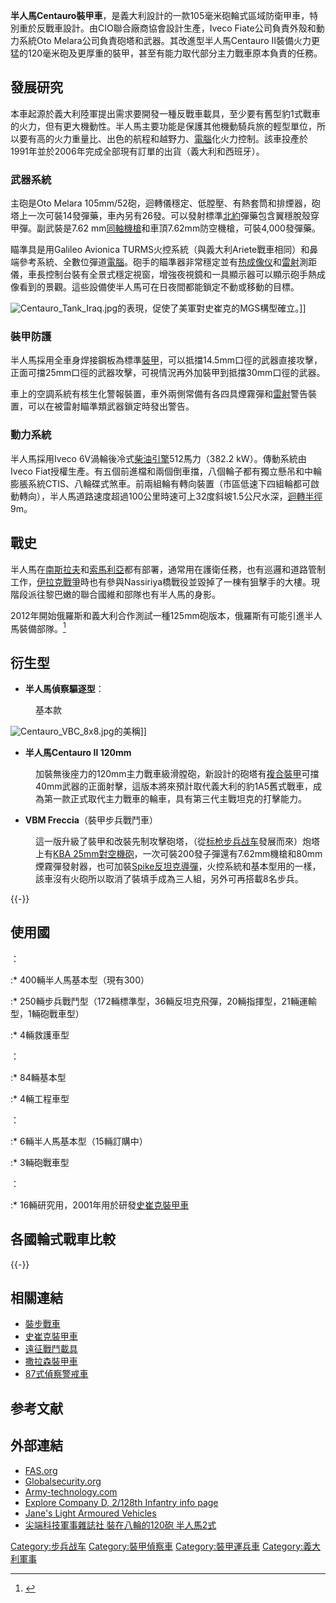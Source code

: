 {{Infobox Weapon|is_vehicle=yes
|name=半人馬Centauro裝甲車
|image=File:Spanish centauro.jpg
|image_size=300px
|caption=
|type=輪式[[裝甲車|裝甲車]]
|origin=[[義大利|義大利]]
|crew= 4（裝填手，駕駛，砲手，車長）
|length= 7.85 m
|width= 2.94 m
|height= 2.73 m
|weight= 25 mt
|armour= 焊接[[鋼|鋼]]板
|primary_armament= Oto Melara 105mm/52線膛砲(Centauro)<br />
Oto Melara 120mm/45滑膛砲(Centauro Ⅱ)
Oerlikon KBA 25mm機砲(VBM Freccia)
|secondary_armament= 2具7.62 mm [[MG3通用機槍|MG3]]防空機槍
|engine=Iveco渦輪V6 [[柴油引擎|柴油引擎]]
|engine_power=512 hp（382.2 kW）
|suspension=8 x 8輪
|speed= 110 km/h
|pw_ratio= 21.3 hp/tonne
|vehicle_range= 800 km
}}
'''半人馬Centauro裝甲車'''，是義大利設計的一款105毫米砲輪式區域防衛甲車，特別重於反戰車設計。由CIO聯合廠商協會設計生產，Iveco Fiate公司負責外殼和動力系統Oto Melara公司負責砲塔和武器。其改進型半人馬Centauro Ⅱ裝備火力更猛的120毫米砲及更厚重的裝甲，甚至有能力取代部分主力戰車原本負責的任務。

== 發展研究 ==
本車起源於義大利陸軍提出需求要開發一種反戰車載具，至少要有舊型豹1式戰車的火力，但有更大機動性。半人馬主要功能是保護其他機動騎兵旅的輕型單位，所以要有高的火力重量比、出色的航程和越野力、[[電腦|電腦]]化火力控制。該車投產於1991年並於2006年完成全部現有訂單的出貨（義大利和西班牙）。

=== 武器系統 ===
主砲是Oto Melara 105mm/52砲，迴轉儀穩定、低膛壓、有熱套筒和排煙器，砲塔上一次可裝14發彈藥，車內另有26發。可以發射標準[[北約|北約]]彈藥包含翼穩脫殼穿甲彈。副武裝是7.62 mm[[同軸武器|同軸機槍]]和車頂7.62mm防空機槍，可裝4,000發彈藥。
 
瞄準具是用Galileo Avionica TURMS火控系統（與義大利Ariete戰車相同）和鼻端參考系統、全數位彈道[[電腦|電腦]]。砲手的瞄準器非常穩定並有[[热成像仪|热成像仪]]和[[雷射|雷射]]測距儀，車長控制台裝有全景式穩定視窗，增強夜視鏡和一具顯示器可以顯示砲手熱成像看到的景觀。這些設備使半人馬可在日夜間都能鎖定不動或移動的目標。

[[File:Centauro_Tank_Iraq.jpg|thumb]]的表現，促使了美軍對史崔克的MGS構型確立。]]

=== 裝甲防護 ===
半人馬採用全車身焊接鋼板為標準[[裝甲|裝甲]]，可以抵擋14.5mm口徑的武器直接攻擊，正面可擋25mm口徑的武器攻擊，可視情況再外加裝甲到抵擋30mm口徑的武器。

車上的空調系統有核生化警報裝置，車外兩側常備有各四具煙霧彈和[[雷射|雷射]]警告裝置，可以在被雷射瞄準類武器鎖定時發出警告。

=== 動力系統 ===
半人馬採用Iveco 6V渦輪後冷式[[柴油引擎|柴油引擎]]512馬力（382.2 kW）。傳動系統由Iveco Fiat授權生產。有五個前進檔和兩個倒車擋，八個輪子都有獨立懸吊和中輪膨脹系統CTIS、八輪碟式煞車。前兩組輪有轉向裝置（市區低速下四組輪都可啟動轉向），半人馬道路速度超過100公里時速可上32度斜坡1.5公尺水深，[[迴轉半徑|迴轉半徑]]9m。

== 戰史 ==
半人馬在[[南斯拉夫|南斯拉夫]]和[[索馬利亞|索馬利亞]]都有部署，通常用在護衛任務，也有巡邏和道路管制工作，[[伊拉克戰爭|伊拉克戰爭]]時也有參與Nassiriya橋戰役並毀掉了一棟有狙擊手的大樓。現階段派往黎巴嫩的聯合國維和部隊也有半人馬的身影。

2012年開始俄羅斯和義大利合作測試一種125mm砲版本，俄羅斯有可能引進半人馬裝備部隊。<ref>{{Cite web |url=http://en.rian.ru/military_news/20120512/173407220.html |title=俄國預計引進半人馬戰車 |accessdate=2013-07-04 |archive-date=2013-08-16 |archive-url=https://web.archive.org/web/20130816073701/http://en.rian.ru/military_news/20120512/173407220.html |dead-url=no }}</ref>

== 衍生型 ==

* '''半人馬偵察驅逐型'''：
:基本款
[[File:Centauro_VBC_8x8.jpg|thumb]]的美稱]]
* '''半人馬Centauro Ⅱ 120mm'''
:加裝無後座力的120mm主力戰車級滑膛砲，新設計的砲塔有[[複合裝甲|複合裝甲]]可擋40mm武器的正面射擊，這版本將來預計取代義大利的豹1A5舊式戰車，成為第一款正式取代主力戰車的輪車，具有第三代主戰坦克的打擊能力。

* '''VBM Freccia'''（裝甲步兵戰鬥車）
:這一版升級了裝甲和改裝先制攻擊砲塔，（從[[标枪步兵战车|标枪步兵战车]]發展而來）炮塔上有[[歐瑞康KBA機炮|KBA 25mm對空機砲]]，一次可裝200發子彈還有7.62mm機槍和80mm煙霧彈發射器，也可加裝[[拉斐爾長釘反坦克導彈|Spike]][[反坦克導彈|反坦克導彈]]，火控系統和基本型用的一樣，該車沒有火砲所以取消了裝填手成為三人組，另外可再搭載8名步兵。
{{-}}

== 使用國 ==
;{{ITA}}：
:* 400輛半人馬基本型（現有300）
:* 250輛步兵戰鬥型（172輛標準型，36輛反坦克飛彈，20輛指揮型，21輛運輸型，1輛砲戰車型）
:* 4輛救護車型
;{{ESP}}：
:* 84輛基本型
:* 4輛工程車型
;{{OMN}}： 
:* 6輛半人馬基本型（15輛訂購中）
:* 3輛砲戰車型
;{{USA}}：
:* 16輛研究用，2001年用於研發[[史崔克裝甲車|史崔克裝甲車]]

== 各國輪式戰車比較 ==
{{-}}
{{模板:各國輪式戰車比較}}

== 相關連結 ==
*[[裝步戰車|裝步戰車]]
*[[史崔克裝甲車|史崔克裝甲車]]
*[[遠征戰鬥載具|遠征戰鬥載具]]
*[[撒拉森裝甲車|撒拉森裝甲車]]
*[[87式偵察警戒車|87式偵察警戒車]]

==参考文献==
{{reflist}}

== 外部連結 ==
*[http://www.fas.org/man/dod-101/sys/land/row/centauro.htm FAS.org]{{Wayback|url=http://www.fas.org/man/dod-101/sys/land/row/centauro.htm |date=20071227101246 }}
*[http://www.globalsecurity.org/military/world/europe/centauro.htm Globalsecurity.org]{{Wayback|url=http://www.globalsecurity.org/military/world/europe/centauro.htm |date=20071220051755 }}
*[http://www.army-technology.com/projects/centauro/ Army-technology.com]{{WebCite|url=https://www.webcitation.org/67ltjv3Ky?url=http://www.army-technology.com/projects/centauro/ |date=20120519073012 |dateformat=iso }}
*[https://web.archive.org/web/20070311004939/http://www.d-2-128.org/armorid/centau.htm Explore Company D, 2/128th Infantry info page]
*[http://www.janes.com/defence/land_forces/supplement/lav/lav_centauro.shtml Jane's Light Armoured Vehicles]{{Wayback|url=http://www.janes.com/defence/land_forces/supplement/lav/lav_centauro.shtml |date=20071220044940 }}
*[https://www.dtmdatabase.com/News.aspx?id=115 尖端科技軍事雜誌社 裝在八輪的120砲 半人馬2式]{{Wayback|url=https://www.dtmdatabase.com/News.aspx?id=115 |date=20190331204350 }}


[[Category:步兵战车|Category:步兵战车]]
[[Category:裝甲偵察車|Category:裝甲偵察車]]
[[Category:裝甲運兵車|Category:裝甲運兵車]]
[[Category:義大利軍事|Category:義大利軍事]]